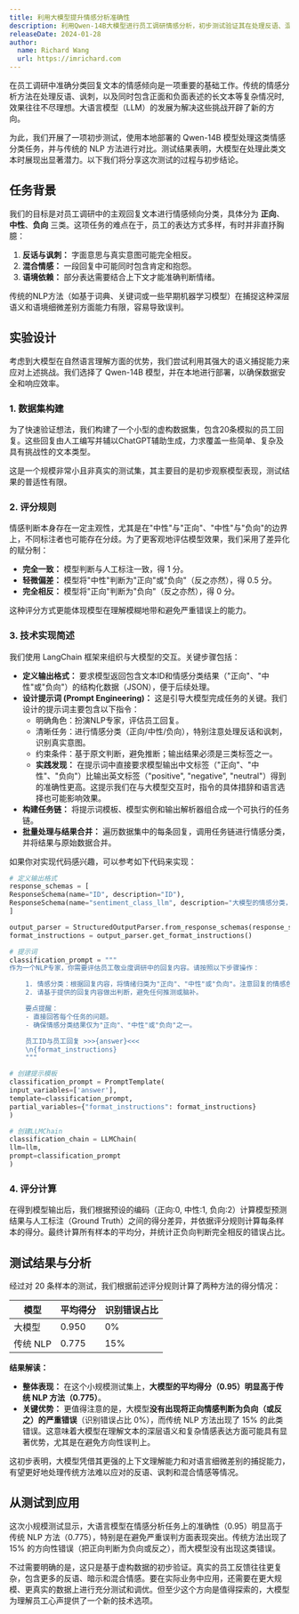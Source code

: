 ```yaml
---
title: 利用大模型提升情感分析准确性
description: 利用Qwen-14B大模型进行员工调研情感分析，初步测试验证其在处理反语、混合情感文本上的显著优势
releaseDate: 2024-01-28
author:
  name: Richard Wang
  url: https://imrichard.com
---
```


在员工调研中准确分类回复文本的情感倾向是一项重要的基础工作。传统的情感分析方法在处理反语、讽刺，以及同时包含正面和负面表述的长文本等复杂情况时,效果往往不尽理想。大语言模型（LLM）的发展为解决这些挑战开辟了新的方向。

为此，我们开展了一项初步测试，使用本地部署的 Qwen-14B 模型处理这类情感分类任务，并与传统的 NLP 方法进行对比。测试结果表明，大模型在处理此类文本时展现出显著潜力。以下我们将分享这次测试的过程与初步结论。

## 任务背景

我们的目标是对员工调研中的主观回复文本进行情感倾向分类，具体分为 **正向**、**中性**、**负向** 三类。这项任务的难点在于，员工的表达方式多样，有时并非直抒胸臆：

1. **反话与讽刺：** 字面意思与真实意图可能完全相反。
2. **混合情感：** 一段回复中可能同时包含肯定和抱怨。
3. **语境依赖：** 部分表达需要结合上下文才能准确判断情绪。

传统的NLP方法（如基于词典、关键词或一些早期机器学习模型）在捕捉这种深层语义和语境细微差别方面能力有限，容易导致误判。

## 实验设计

考虑到大模型在自然语言理解方面的优势，我们尝试利用其强大的语义捕捉能力来应对上述挑战。我们选择了 Qwen-14B 模型，并在本地进行部署，以确保数据安全和响应效率。

### 1. 数据集构建

为了快速验证想法，我们构建了一个小型的虚构数据集，包含20条模拟的员工回复。这些回复由人工编写并辅以ChatGPT辅助生成，力求覆盖一些简单、复杂及具有挑战性的文本类型。

这是一个规模非常小且非真实的测试集，其主要目的是初步观察模型表现，测试结果的普适性有限。

### 2. 评分规则

情感判断本身存在一定主观性，尤其是在"中性"与"正向"、"中性"与"负向"的边界上，不同标注者也可能存在分歧。为了更客观地评估模型效果，我们采用了差异化的赋分制：

- **完全一致：** 模型判断与人工标注一致，得 1 分。
- **轻微偏差：** 模型将"中性"判断为"正向"或"负向"（反之亦然），得 0.5 分。
- **完全相反：** 模型将"正向"判断为"负向"（反之亦然），得 0 分。

这种评分方式更能体现模型在理解模糊地带和避免严重错误上的能力。

### 3. 技术实现简述

我们使用 LangChain 框架来组织与大模型的交互。关键步骤包括：

- **定义输出格式：** 要求模型返回包含文本ID和情感分类结果（"正向"、"中性"或"负向"）的结构化数据（JSON），便于后续处理。
- **设计提示词 (Prompt Engineering)：** 这是引导大模型完成任务的关键。我们设计的提示词主要包含以下指令：
  - 明确角色：扮演NLP专家，评估员工回复。
  - 清晰任务：进行情感分类（正向/中性/负向），特别注意处理反话和讽刺，识别真实意图。
  - 约束条件：基于原文判断，避免推断；输出结果必须是三类标签之一。
  - **实践发现：** 在提示词中直接要求模型输出中文标签（"正向"、"中性"、"负向"）比输出英文标签（"positive", "negative", "neutral"）得到的准确性更高。这提示我们在与大模型交互时，指令的具体措辞和语言选择也可能影响效果。
- **构建任务链：** 将提示词模板、模型实例和输出解析器组合成一个可执行的任务链。
- **批量处理与结果合并：** 遍历数据集中的每条回复，调用任务链进行情感分类，并将结果与原始数据合并。

如果你对实现代码感兴趣，可以参考如下代码来实现：

```python
# 定义输出格式
response_schemas = [
ResponseSchema(name="ID", description="ID"),
ResponseSchema(name="sentiment_class_llm", description="大模型的情感分类，返回`正向`、`中性`或`负向`"),
]

output_parser = StructuredOutputParser.from_response_schemas(response_schemas)
format_instructions = output_parser.get_format_instructions()

# 提示词
classification_prompt = """
作为一个NLP专家，你需要评估员工敬业度调研中的回复内容。请按照以下步骤操作：

    1. 情感分类：根据回复内容，将情绪归类为"正向"、"中性"或"负向"。注意回复的情感色彩、态度和情绪。对于使用反话或反讽的回复，尝试识别实际意图，并据此分类。
    2. 请基于提供的回复内容做出判断，避免任何推测或脑补。

    要点提醒：
    - 直接回答每个任务的问题。
    - 确保情感分类结果仅为"正向"、"中性"或"负向"之一。

    员工ID与员工回复 >>>{answer}<<<
    \n{format_instructions}
    """

# 创建提示模板
classification_prompt = PromptTemplate(
input_variables=['answer'],
template=classification_prompt,
partial_variables={"format_instructions": format_instructions}
)

# 创建LLMChain
classification_chain = LLMChain(
llm=llm,
prompt=classification_prompt
)
```

### 4. 评分计算

在得到模型输出后，我们根据预设的编码（正向:0, 中性:1, 负向:2）计算模型预测结果与人工标注（Ground Truth）之间的得分差异，并依据评分规则计算每条样本的得分。最终计算所有样本的平均分，并统计正负向判断完全相反的错误占比。

## 测试结果与分析

经过对 20 条样本的测试，我们根据前述评分规则计算了两种方法的得分情况：

| **模型** | **平均得分** | **识别错误占比** |
| -------- | ------------ | ---------------- |
| 大模型   | 0.950        | 0%               |
| 传统 NLP | 0.775        | 15%              |

**结果解读：**

- **整体表现：** 在这个小规模测试集上，**大模型的平均得分（0.95）明显高于传统 NLP 方法（0.775）**。
- **关键优势：** 更值得注意的是，大模型**没有出现将正向情感判断为负向（或反之）的严重错误**（识别错误占比 0%），而传统 NLP 方法出现了 15% 的此类错误。这意味着大模型在理解文本的深层语义和复杂情感表达方面可能具有显著优势，尤其是在避免方向性误判上。

这初步表明，大模型凭借其更强的上下文理解能力和对语言细微差别的捕捉能力，有望更好地处理传统方法难以应对的反语、讽刺和混合情感等情况。

## 从测试到应用

这次小规模测试显示，大语言模型在情感分析任务上的准确性（0.95）明显高于传统 NLP 方法（0.775），特别是在避免严重误判方面表现突出。传统方法出现了 15% 的方向性错误（把正向判断为负向或反之），而大模型没有出现这类错误。

不过需要明确的是，这只是基于虚构数据的初步验证。真实的员工反馈往往更复杂，包含更多的反语、暗示和混合情感。要在实际业务中应用，还需要在更大规模、更真实的数据上进行充分测试和调优。但至少这个方向是值得探索的，大模型为理解员工心声提供了一个新的技术选项。
